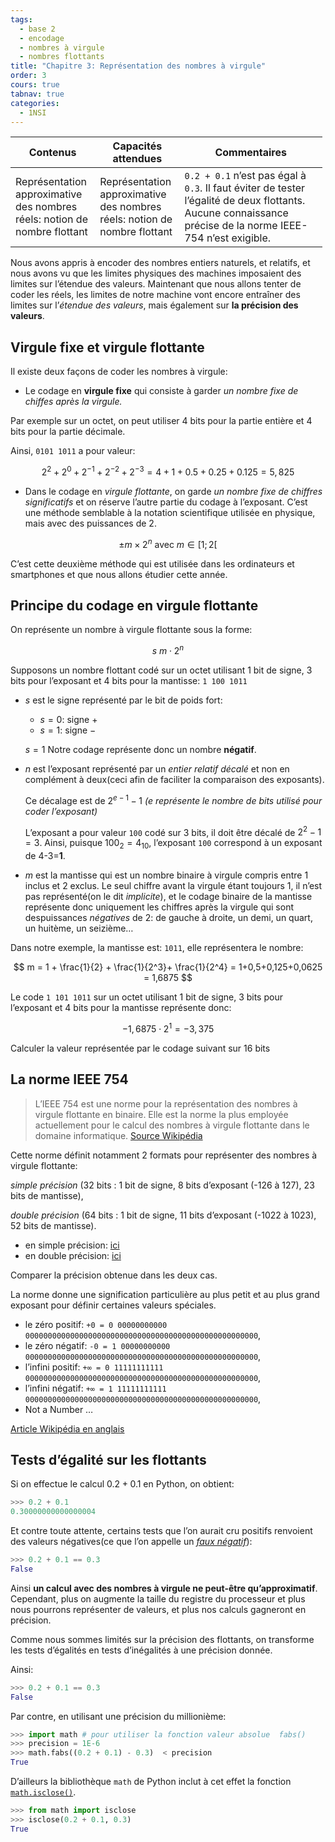 ```yaml
---
tags:
  - base 2
  - encodage
  - nombres à virgule
  - nombres flottants
title: "Chapitre 3: Représentation des nombres à virgule"
order: 3
cours: true
tabnav: true
categories:
  - 1NSI
---
```


::: programme
+-----------------------+-----------------------+---------------------------------------+
| Contenus              | Capacités attendues   | Commentaires                          |
+=======================+=======================+=======================================+
| Représentation        | Représentation        | `0.2 + 0.1` n’est pas égal à `0.3`.   |
| approximative des     | approximative des     | Il faut éviter de tester l’égalité de |
| nombres réels: notion | nombres réels: notion | deux flottants.                       |
| de nombre flottant    | de nombre flottant    | Aucune connaissance précise de        |
|                       |                       | la norme IEEE-754 n’est exigible.     |
+-----------------------+-----------------------+---------------------------------------+
:::


::: {.intro layout-ncol=2}

Nous avons appris à encoder des nombres entiers naturels, et relatifs, et nous avons vu que les
limites physiques des machines imposaient des limites sur l'étendue des valeurs. Maintenant que
nous allons tenter de coder les réels, les limites de notre machine vont encore entraîner des
limites sur l'_étendue des valeurs_, mais également sur **la précision des valeurs**.

<wc-wikimage title="General_floating_point.svg" caption="Pour encoder un nombre flottant on
utilise 1 bit de signe f bits pour la mantisse et e bits pour l'exposant."></wc-wikimage>

:::

## Virgule fixe et virgule flottante

Il existe deux façons de coder les nombres à virgule:

- Le codage en **virgule fixe** qui consiste à garder *un nombre fixe de chiffes après la
  virgule.*

::: example

Par exemple sur un octet, on peut utiliser 4 bits pour la partie entière et 4 bits pour la partie
décimale.

Ainsi, `0101 1011` a pour valeur:

$$
2^2 + 2^0 + 2^{-1} + 2^{-2} + 2^{-3} = 4 + 1 + 0.5 + 0.25 + 0.125 = 5,825
$$

:::

- Dans le codage en _virgule flottante_, on garde _un nombre fixe de chiffres significatifs_ et
  on réserve l'autre partie du codage à l'exposant. C'est une méthode semblable à la notation
  scientifique utilisée en physique, mais avec des puissances de 2.

$$
\pm m \times  2^{n} \text{ avec } m \in [1; 2[
$$

C'est cette deuxième méthode qui est utilisée dans les ordinateurs et smartphones et que nous
allons étudier cette année.

## Principe du codage en virgule flottante

On représente un nombre à virgule flottante sous la forme:

$$
s\ m \cdot 2^n
$$

<wc-wikimage title="General_floating_point.svg" caption="Pour encoder un nombre flottant on
utilise 1 bit de signe f bits pour la mantisse et e bits pour l'exposant."></wc-wikimage>

Supposons un nombre flottant codé sur un octet utilisant 1 bit de signe, 3 bits pour l'exposant et
4 bits pour la mantisse: `1 100 1011`


- $s$ est le signe représenté par le bit de poids fort:
  - $s=0$: signe $+$
  - $s=1$: signe $-$

  $s=1$ Notre codage représente donc un nombre **négatif**.

- $n$ est l'exposant représenté par un *entier relatif décalé* et non en complément à deux(ceci afin
  de faciliter la comparaison des exposants).
  
  Ce décalage est de $2^{e-1} - 1$ _(e représente le nombre de bits utilisé pour coder l'exposant)_

  L'exposant a pour valeur `100` codé sur 3 bits, il doit être décalé de $2^{2} - 1 = 3$. Ainsi,
  puisque $100_2 = 4_{10}$, l'exposant `100` correspond à un exposant de 4-3=**1**.

- $m$ est la mantisse qui est un nombre binaire à virgule compris entre 1 inclus et 2 exclus. Le
  seul chiffre avant la virgule étant toujours 1, il n'est pas représenté(on le dit *implicite*),
  et le codage binaire de la mantisse représente donc uniquement les chiffres après la virgule qui
  sont despuissances _négatives_ de 2: de gauche à droite, un demi, un quart, un huitème, un
  seizième...

Dans notre exemple, la mantisse est: `1011`, elle représentera le nombre:

$$
m = 1 + \frac{1}{2} +  \frac{1}{2^3}+ \frac{1}{2^4} =  1+0,5+0,125+0,0625 = 1,6875
$$

Le code `1 101 1011` sur un octet utilisant 1 bit de signe, 3 bits pour l'exposant et 4 bits pour
la mantisse représente donc:

$$
- 1,6875 \cdot 2^{1}= -3,375
$$

::: appli

Calculer la valeur représentée par le codage suivant sur 16 bits

<wc-wikimage title="Bfloat16_format.svg" caption="Les 16 bits sont répartis en 7 bits de mantisse, 8 bits d'exposant et 1 bit de signe."></wc-wikimage>

:::

## La norme IEEE 754

> L’IEEE 754 est une norme pour la représentation des nombres à virgule flottante en binaire. Elle
> est la norme la plus employée actuellement pour le calcul des nombres à virgule flottante dans
> le domaine informatique. [Source Wikipédia](http://fr.wikipedia.org/wiki/IEEE_754)

Cette norme définit notamment 2 formats pour représenter des nombres à virgule flottante:

::: {layout-ncol=2}

*simple précision* (32 bits : 1 bit de signe, 8 bits d'exposant (-126 à 127), 23 bits de mantisse),

*double précision* (64 bits : 1 bit de signe, 11 bits d'exposant (-1022 à 1023), 52 bits de
mantisse).
  
<wc-wikimage title="IEEE754_simple_precision.png" caption="Norme IEEE 754 de codage simple précision sur 32 bits."></wc-wikimage>
  

<wc-wikimage title="IEEE754_double_precision.png" caption="Norme IEEE 754 de codage simple précision sur 64 bits."></wc-wikimage>

:::

::: {.appli titre="Réaliser la conversion en base 2 de la valeur approchée de pi: 3.141592653589793"}

- en simple précision: [ici](http://www.binaryconvert.com/result_float.html?decimal=051046049052049053057050054053051053056057055057051)
- en double précision: [ici](http://www.binaryconvert.com/result_double.html?decimal=051046049052049053057050054053051053056057055057051)

Comparer la précision obtenue dans les deux cas.
:::

::: plus

La norme donne une signification particulière au plus petit et au plus grand exposant pour définir
certaines valeurs spéciales.

- le zéro positif: `+0 = 0 00000000000 0000000000000000000000000000000000000000000000000000`,
- le zéro négatif: `-0 = 1 00000000000 0000000000000000000000000000000000000000000000000000`,
- l'infini positif: `+∞ = 0 11111111111 0000000000000000000000000000000000000000000000000000`,
- l'infini négatif: `+∞ = 1 11111111111 0000000000000000000000000000000000000000000000000000`,
- Not a Number ...

[Article Wikipédia en anglais](https://en.wikipedia.org/wiki/Double-precision_floating-point_format#Double-precision_examples){.cite-source}
:::

## Tests d'égalité sur les flottants

Si on effectue le calcul $0.2 +0.1$ en Python, on obtient:

```python
>>> 0.2 + 0.1
0.30000000000000004
```

Et contre toute attente, certains tests que l'on aurait cru positifs renvoient des valeurs
négatives(ce que l'on appelle un *[faux négatif](https://fr.wikipedia.org/wiki/Faux_n%C3%A9gatif)*):

```python
>>> 0.2 + 0.1 == 0.3
False
```

Ainsi **un calcul avec des nombres à virgule ne peut-être qu'approximatif**. Cependant, plus on
augmente la taille du registre du processeur et plus nous pourrons représenter de valeurs, et plus
nos calculs gagneront en précision.

Comme nous sommes limités sur la précision des flottants, on transforme les tests d'égalités en
tests d'inégalités à une précision donnée.

Ainsi:

```python
>>> 0.2 + 0.1 == 0.3
False
```

Par contre, en utilisant une précision du millionième:

```python
>>> import math # pour utiliser la fonction valeur absolue  fabs()
>>> precision = 1E-6
>>> math.fabs((0.2 + 0.1) - 0.3)  < precision
True
```

D'ailleurs la bibliothèque `math` de Python inclut à cet effet la fonction
[`math.isclose()`](https://docs.python.org/3/library/math.html#math.isclose).

```python
>>> from math import isclose
>>> isclose(0.2 + 0.1, 0.3)
True
```
